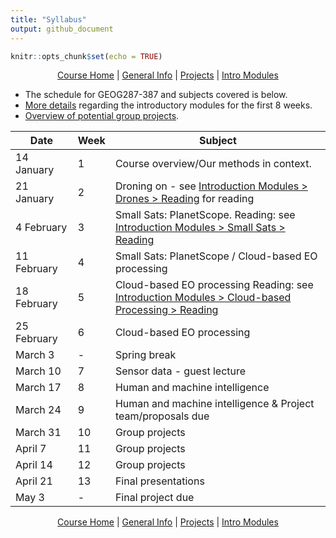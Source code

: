 ```yaml
---
title: "Syllabus"
output: github_document
---
```


```r
knitr::opts_chunk$set(echo = TRUE)
```

<center>
[Course Home](../README.md) | [General Info](general-information.md) | [Projects](projects.md) | [Intro Modules](introductory-modules.md)
</center>

- The schedule for GEOG287-387 and subjects covered is below. 
- [More details](introductory-modules.md) regarding the introductory modules for the first 8 weeks.
- [Overview of potential group projects](projects.md).


| Date 	       | Week | Subject                                         | 
|--------------|------|-------------------------------------------------|
| 14 January    | 1 | Course overview/Our methods in context.           |
| 21 January  | 2 | Droning on - see [Introduction Modules > Drones > Reading](introductory-modules.md#droning-on) for reading  |
| 4 February | 3 | Small Sats: PlanetScope. Reading: see [Introduction Modules > Small Sats > Reading](introductory-modules.md#small-sats)    |
| 11 February | 4 | Small Sats: PlanetScope / Cloud-based EO processing |
| 18 February | 5 | Cloud-based EO processing Reading: see [Introduction Modules > Cloud-based Processing > Reading](introductory-modules.md#cloud-based-processing) |
| 25 February    | 6 | Cloud-based EO processing   |
| March 3        | - | Spring break |
| March 10       | 7 | Sensor data - guest lecture |
| March 17       | 8 | Human and machine intelligence |
| March 24  | 9 | Human and machine intelligence & Project team/proposals due |
| March 31  | 10 | Group projects          |
| April 7  | 11 | Group projects                 |
| April 14   | 12 | Group projects                 |
| April 21  | 13 | Final presentations                 |
| May 3 | -   | Final project due             |

<center>
[Course Home](../README.md) | [General Info](general-information.md) | [Projects](projects.md) | [Intro Modules](introductory-modules.md)
</center>